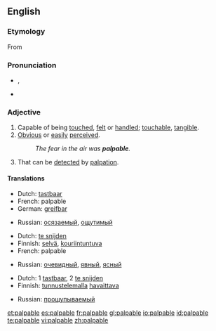 ==English==

===Etymology===
From {{L.}} {{term|palpabilis|palpābilis|lang=la}}

===Pronunciation===
*{{AHD|păl'pə-bəl}}, {{SAMPA|/pALp@bL:/}}
*{{audio|en-us-palpable.ogg|Audio (US)}}

===Adjective===
{{en-adj}}

# Capable of being [[touch]]ed, [[felt]] or [[handle]]d; [[touchable]], [[tangible]].
# [[obvious|Obvious]] or [[easily]] [[perceived]].
#: ''The fear in the air was '''palpable'''.''
# {{medicine}} That can be [[detect]]ed by [[palpation]].

====Translations====
{{trans-top|capable of being touched}}
*Dutch: [[tastbaar]]
*French: palpable
*German: [[greifbar]]
{{trans-mid}}
*Russian: [[осязаемый]], [[ощутимый]]
{{trans-bottom}}

{{trans-top|obvious}}
*Dutch: [[te snijden]]
*Finnish: [[selvä]], [[kouriintuntuva]]
*French: palpable
{{trans-mid}}
*Russian: [[очевидный]], [[явный]], [[ясный]]
{{trans-bottom}}

{{trans-top|that can be detected by palpation}}
*Dutch: 1 [[tastbaar]], 2 [[te snijden]]
*Finnish: [[tunnustelu|tunnustelemalla]] [[havaittava]]
{{trans-mid}}
*Russian: [[прощупываемый]]
{{trans-bottom}}

[[et:palpable]]
[[es:palpable]]
[[fr:palpable]]
[[gl:palpable]]
[[io:palpable]]
[[id:palpable]]
[[te:palpable]]
[[vi:palpable]]
[[zh:palpable]]